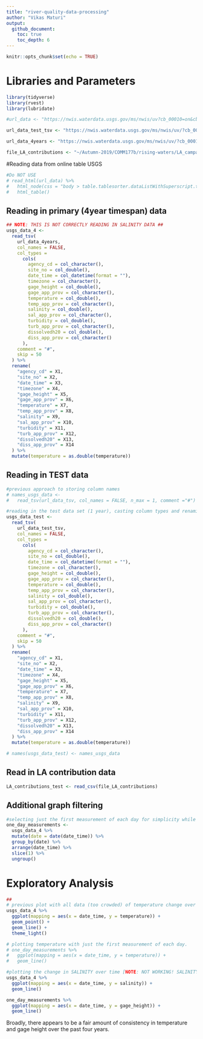 ```yaml
---
title: "river-quality-data-processing"
author: "Vikas Maturi"
output: 
  github_document:
    toc: true
    toc_depth: 6
---
```


```r
knitr::opts_chunk$set(echo = TRUE)
```

# Libraries and Parameters
```r
library(tidyverse)
library(rvest)
library(lubridate)
```

```r
#url_data <- "https://nwis.waterdata.usgs.gov/ms/nwis/uv?cb_00010=on&cb_00065=on&cb_00480=on&format=html&site_no=301429089145600&period=&begin_date=2018-11-30&end_date=2019-10-03"

url_data_test_tsv <- "https://nwis.waterdata.usgs.gov/ms/nwis/uv/?cb_00010=on&cb_00065=on&cb_00300=on&cb_00480=on&cb_63680=on&format=rdb&site_no=301912088583300&period=&begin_date=2018-10-01&end_date=2019-10-01"

url_data_4years <- "https://nwis.waterdata.usgs.gov/ms/nwis/uv/?cb_00010=on&cb_00065=on&cb_00300=on&cb_00480=on&cb_63680=on&format=rdb&site_no=301912088583300&period=&begin_date=2015-10-01&end_date=2019-10-01"

file_LA_contributions <- "~/Autumn-2019/COMM177b/rising-waters/LA_campaign_data_test.csv"

```


#Reading data from online table USGS
```r
#Do NOT USE
# read_html(url_data) %>% 
#   html_node(css = "body > table.tablesorter.dataListWithSuperscript.tablesorter-jui.ui-widget.ui-widget-content.ui-corner-all.hasStickyHeaders.hasFilters > tbody") %>% 
#   html_table()
```
 

## Reading in primary (4year timespan) data
```r

## NOTE: THIS IS NOT CORRECTLY READING IN SALINITY DATA ##
usgs_data_4 <- 
  read_tsv(
    url_data_4years, 
    col_names = FALSE,
    col_types =
      cols(
        agency_cd = col_character(),
        site_no = col_double(),
        date_time = col_datetime(format = ""),
        timezone = col_character(),
        gage_height = col_double(),
        gage_app_prov = col_character(),
        temperature = col_double(),
        temp_app_prov = col_character(),
        salinity = col_double(),
        sal_app_prov = col_character(),
        turbidity = col_double(),
        turb_app_prov = col_character(),
        dissolvedh20 = col_double(),
        diss_app_prov = col_character()
      ),
    comment = "#",
    skip = 50
  ) %>% 
  rename(
    "agency_cd" = X1,
    "site_no" = X2,
    "date_time" = X3,
    "timezone" = X4,
    "gage_height" = X5,
    "gage_app_prov" = X6,
    "temperature" = X7,
    "temp_app_prov" = X8,
    "salinity" = X9,
    "sal_app_prov" = X10,
    "turbidity" = X11,
    "turb_app_prov" = X12,
    "dissolvedh20" = X13,
    "diss_app_prov" = X14
  ) %>% 
  mutate(temperature = as.double(temperature))
```

## Reading in TEST data

```r
#previous approach to storing column names
# names_usgs_data <- 
#   read_tsv(url_data_tsv, col_names = FALSE, n_max = 1, comment ="#") %>% 

#reading in the test data set (1 year), casting column types and renaming columns.
usgs_data_test <- 
  read_tsv(
    url_data_test_tsv, 
    col_names = FALSE,
    col_types =
      cols(
        agency_cd = col_character(),
        site_no = col_double(),
        date_time = col_datetime(format = ""),
        timezone = col_character(),
        gage_height = col_double(),
        gage_app_prov = col_character(),
        temperature = col_double(),
        temp_app_prov = col_character(),
        salinity = col_double(),
        sal_app_prov = col_character(),
        turbidity = col_double(),
        turb_app_prov = col_character(),
        dissolvedh20 = col_double(),
        diss_app_prov = col_character()
      ),
    comment = "#",
    skip = 50
  ) %>% 
  rename(
    "agency_cd" = X1,
    "site_no" = X2,
    "date_time" = X3,
    "timezone" = X4,
    "gage_height" = X5,
    "gage_app_prov" = X6,
    "temperature" = X7,
    "temp_app_prov" = X8,
    "salinity" = X9,
    "sal_app_prov" = X10,
    "turbidity" = X11,
    "turb_app_prov" = X12,
    "dissolvedh20" = X13,
    "diss_app_prov" = X14
  ) %>% 
  mutate(temperature = as.double(temperature))

# names(usgs_data_test) <- names_usgs_data
```


## Read in LA contribution data
```r
LA_contributions_test <- read_csv(file_LA_contributions)

```


## Additional graph filtering
```r
#selecting just the first measurement of each day for simplicity while graphing (as needed)
one_day_measurements <-
  usgs_data_4 %>% 
  mutate(date = date(date_time)) %>% 
  group_by(date) %>% 
  arrange(date_time) %>% 
  slice(1) %>% 
  ungroup()
```

 
# Exploratory Analysis
```r
##
# previous plot with all data (too crowded) of temperature change over time. 
usgs_data_4 %>%
  ggplot(mapping = aes(x = date_time, y = temperature)) +
  geom_point() +
  geom_line() +
  theme_light()

# plotting temperature with just the first measurement of each day.
# one_day_measurements %>% 
#   ggplot(mapping = aes(x = date_time, y = temperature)) +
#   geom_line()
```

```r
#plotting the change in SALINITY over time [NOTE: NOT WORKING! SALINITY DATA NOT COMING IN PROPERLY]
usgs_data_4 %>% 
  ggplot(mapping = aes(x = date_time, y = salinity)) +
  geom_line()
```

```r
one_day_measurements %>% 
  ggplot(mapping = aes(x = date_time, y = gage_height)) +
  geom_line()
```


Broadly, there appears to be a fair amount of consistency in temperature and gage height over the past four years.

 
 